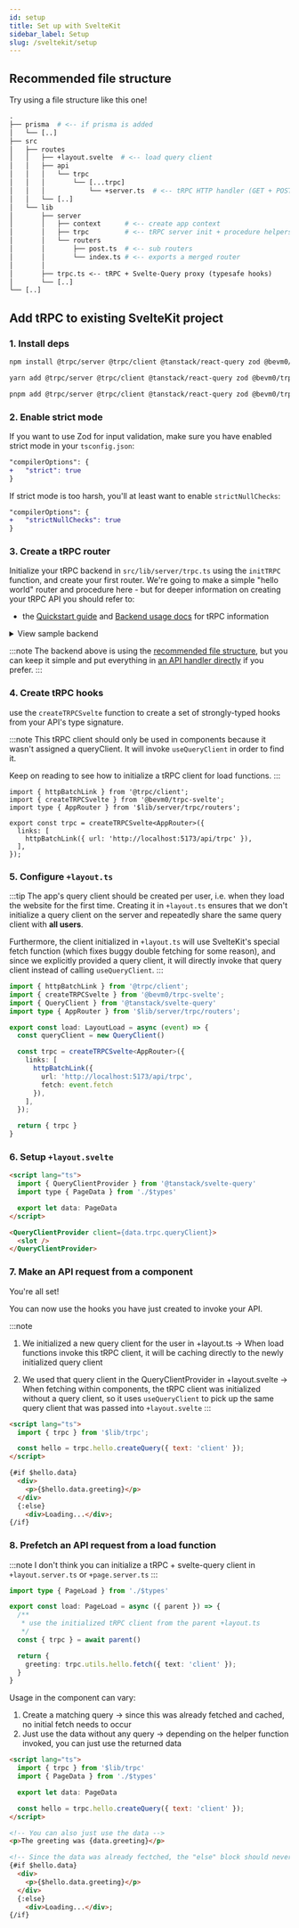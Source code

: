 ```yaml
---
id: setup
title: Set up with SvelteKit
sidebar_label: Setup
slug: /sveltekit/setup
---
```



## Recommended file structure

Try using a file structure like this one!

```graphql
.
├── prisma  # <-- if prisma is added
│   └── [..]
├── src
│   ├── routes
│   │   ├── +layout.svelte  # <-- load query client
│   │   ├── api
│   │   │   └── trpc
│   │   │       └── [...trpc]
│   │   │           └── +server.ts  # <-- tRPC HTTP handler (GET + POST)
│   │   └── [..]
│   └── lib
│       ├── server
│       │   ├── context      # <-- create app context
│       │   ├── trpc         # <-- tRPC server init + procedure helpers
│       │   └── routers 
│       │       ├── post.ts  # <-- sub routers
│       │       └── index.ts # <-- exports a merged router
│       │
│       ├── trpc.ts <-- tRPC + Svelte-Query proxy (typesafe hooks)
│       └── [..]
└── [..]
```

## Add tRPC to existing SvelteKit project

### 1. Install deps

<Tabs>
  <TabItem value="npm" label="npm" default>

```sh
npm install @trpc/server @trpc/client @tanstack/react-query zod @bevm0/trpc-svelte-query @bevm0/trpc-sveltekit
```

  </TabItem>

<TabItem value="yarn" label="yarn">

```sh
yarn add @trpc/server @trpc/client @tanstack/react-query zod @bevm0/trpc-svelte-query @bevm0/trpc-sveltekit
```

</TabItem>

<TabItem value="pnpm" label="pnpm">

```sh
pnpm add @trpc/server @trpc/client @tanstack/react-query zod @bevm0/trpc-svelte-query @bevm0/trpc-sveltekit
```

</TabItem>
</Tabs>

### 2. Enable strict mode

If you want to use Zod for input validation, make sure you have enabled strict mode in your `tsconfig.json`:

```diff title="tsconfig.json"
"compilerOptions": {
+   "strict": true
}
```

If strict mode is too harsh, you'll at least want to enable `strictNullChecks`:

```diff title="tsconfig.json"
"compilerOptions": {
+   "strictNullChecks": true
}
```

### 3. Create a tRPC router

Initialize your tRPC backend in `src/lib/server/trpc.ts` 
using the `initTRPC` function, and create your first router.
We're going to make a simple "hello world" router and procedure here -
but for deeper information on creating your tRPC API you should refer to:

- the [Quickstart guide](https://trpc.io/docs/quickstart) and [Backend usage docs](https://trpc.io/docs/server/introduction) for tRPC information

<details>
<summary>View sample backend</summary>

```ts title='src/lib/server/trpc.ts'
import { initTRPC } from '@trpc/server';

// Avoid exporting the entire t-object
// since it's not very descriptive.
// For instance, the use of a t variable
// is common in i18n libraries.
const t = initTRPC.create();

// Base router and procedure helpers
export const router = t.router;
export const procedure = t.procedure;
```

<br />

```ts title='src/lib/server/trpc/routers/index.ts'
import { z } from 'zod';
import { procedure, router } from '../trpc';

export const appRouter = router({
  hello: procedure
    .input(
      z.object({
        text: z.string(),
      }),
    )
    .query(({ input }) => {
      return {
        greeting: `hello ${input.text}`,
      };
    }),
});

// export type definition of API
export type AppRouter = typeof appRouter;
```

<br />

```ts title='src/routes/api/trpc/[...trpc]/+server.ts'
import { createTRPCRequestHandler } from '@bevm0/trpc-sveltekit'
import { appRouter } from '$lib/server/trpc/routers';

// export GET and POST SvelteKit request handler
// @see https://trpc.io/docs/api-handler
// @see https://kit.svelte.dev/docs/routing#server

const requestHandler = createTRPCRequestHandler({
  router: appRouter,
  createContext: () => ({})
})

export const GET = requestHandler
export const POST = requestHandler
```

</details>

:::note
The backend above is using the [recommended file structure](#recommended-file-structure), but you can keep it simple and put everything in [an API handler directly](https://github.com/trpc/trpc/blob/main/examples/next-minimal-starter/src/pages/api/trpc/%5Btrpc%5D.ts) if you prefer.
:::

### 4. Create tRPC hooks

use the `createTRPCSvelte` function to create a set of strongly-typed hooks from your API's type signature.

:::note
This tRPC client should only be used in components because it wasn't assigned a queryClient.
It will invoke `useQueryClient` in order to find it.

Keep on reading to see how to initialize a tRPC client for load functions.
:::

```tsx title='utils/trpc.ts'
import { httpBatchLink } from '@trpc/client';
import { createTRPCSvelte } from '@bevm0/trpc-svelte';
import type { AppRouter } from '$lib/server/trpc/routers';

export const trpc = createTRPCSvelte<AppRouter>({
  links: [
    httpBatchLink({ url: 'http://localhost:5173/api/trpc' }),
  ],
});
```

### 5. Configure `+layout.ts`

:::tip
The app's query client should be created per user, i.e. when they load the website for the first time.
Creating it in `+layout.ts` ensures that we don't initialize a query client
on the server and repeatedly share the same query client with **all users**.

Furthermore, the client initialized in `+layout.ts` will use SvelteKit's special
fetch function (which fixes buggy double fetching for some reason), 
and since we explicitly provided a query client, it will directly
invoke that query client instead of calling `useQueryClient`.
:::

```ts title='src/routes/+layout.ts'
import { httpBatchLink } from '@trpc/client';
import { createTRPCSvelte } from '@bevm0/trpc-svelte';
import { QueryClient } from '@tanstack/svelte-query'
import type { AppRouter } from '$lib/server/trpc/routers';

export const load: LayoutLoad = async (event) => {
  const queryClient = new QueryClient()

  const trpc = createTRPCSvelte<AppRouter>({
    links: [
      httpBatchLink({ 
        url: 'http://localhost:5173/api/trpc',
        fetch: event.fetch
      }),
    ],
  });

  return { trpc }
}

```

### 6. Setup `+layout.svelte`

```html title='src/routes/+layout.svelte'
<script lang="ts">
  import { QueryClientProvider } from '@tanstack/svelte-query'
  import type { PageData } from './$types'

  export let data: PageData 
</script>

<QueryClientProvider client={data.trpc.queryClient}>
  <slot />
</QueryClientProvider>

```

### 7. Make an API request from a component

You're all set!

You can now use the hooks you have just created to invoke your API.

:::note
1. We initialized a new query client for the user in +layout.ts
   -> When load functions invoke this tRPC client, 
      it will be caching directly to the newly initialized query client

2. We used that query client in the QueryClientProvider in +layout.svelte
   -> When fetching within components, the tRPC client was initialized without a query client,
      so it uses `useQueryClient` to pick up the same query client that was passed into `+layout.svelte`
:::

```html title='src/routes/+page.svelte'
<script lang="ts">
  import { trpc } from '$lib/trpc';

  const hello = trpc.hello.createQuery({ text: 'client' });
</script>

{#if $hello.data}
  <div>
    <p>{$hello.data.greeting}</p>
  </div>
  {:else}
    <div>Loading...</div>;
{/if}

```

### 8. Prefetch an API request from a load function

:::note
I don't think you can initialize a tRPC + svelte-query client in `+layout.server.ts` or `+page.server.ts`
:::

```ts title='src/routes/+page.ts'
import type { PageLoad } from './$types'

export const load: PageLoad = async ({ parent }) => {
  /**
   * use the initialized tRPC client from the parent +layout.ts
   */
  const { trpc } = await parent()

  return {
    greeting: trpc.utils.hello.fetch({ text: 'client' });
  }
}
```

Usage in the component can vary:
1. Create a matching query -> since this was already fetched and cached, no initial fetch needs to occur
2. Just use the data without any query -> depending on the helper function invoked, you can just use the returned data

```html title='src/routes/+page.svelte'
<script lang="ts">
  import { trpc } from '$lib/trpc'
  import { PageData } from './$types'

  export let data: PageData

  const hello = trpc.hello.createQuery({ text: 'client' });
</script>

<!-- You can also just use the data -->
<p>The greeting was {data.greeting}</p>

<!-- Since the data was already fectched, the "else" block should never appear -->
{#if $hello.data}
  <div>
    <p>{$hello.data.greeting}</p>
  </div>
  {:else}
    <div>Loading...</div>;
{/if}

```
